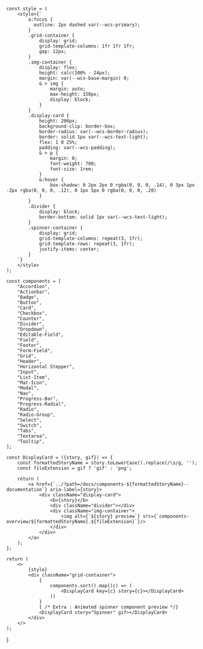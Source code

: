 <Meta title="Documentation/Components Overview" />


    const style = (
        <style>{`
            a:focus {
              outline: 2px dashed var(--wcs-primary);
            }
            .grid-container {
                display: grid;
                grid-template-columns: 1fr 1fr 1fr;
                gap: 12px;
            }
            .img-container {
                display: flex;
                height: calc(100% - 24px);
                margin: var(--wcs-base-margin) 0;
                & > img {
                    margin: auto;
                    max-height: 150px;
                    display: block;
                }
            }
            .display-card {
                height: 200px;
                background-clip: border-box;
                border-radius: var(--wcs-border-radius);
                border: solid 1px var(--wcs-text-light);
                flex: 1 0 25%;
                padding: var(--wcs-padding);
                & > p {
                    margin: 0;
                    font-weight: 700;
                    font-size: 1rem;
                }
                &:hover {
                    box-shadow: 0 2px 2px 0 rgba(0, 0, 0, .14), 0 3px 1px -2px rgba(0, 0, 0, .12), 0 1px 5px 0 rgba(0, 0, 0, .20)
                }
            }
            .divider {
                display: block;
                border-bottom: solid 1px var(--wcs-text-light);
            }
            .spinner-container {
                display: grid;
                grid-template-columns: repeat(3, 1fr);
                grid-template-rows: repeat(3, 1fr);
                justify-items: center;
            }
        `}
        </style>
    );

    const components = [
        "Accordion",
        "Actionbar",
        "Badge",
        "Button",
        "Card",
        "Checkbox",
        "Counter",
        "Divider",
        "Dropdown",
        "Editable-Field",
        "Field",
        "Footer",
        "Form-Field",
        "Grid",
        "Header",
        "Horizontal Stepper",
        "Input",
        "List-Item",
        "Mat-Icon",
        "Modal",
        "Nav",
        "Progress-Bar",
        "Progress-Radial",
        "Radio",
        "Radio-Group",
        "Select",
        "Switch",
        "Tabs",
        "Textarea",
        "Tooltip",
    ];

    const DisplayCard = ({story, gif}) => {
        const formattedStoryName = story.toLowerCase().replace(/\s/g, '');
        const fileExtension = gif ? 'gif' : 'png';

        return (
            <a href={`../?path=/docs/components-${formattedStoryName}--documentation`} aria-label={story}>
                <div className="display-card">
                    <b>{story}</b>
                    <div className="divider"></div>
                    <div className="img-container">
                        <img alt={`${story} preview`} src={`components-overview/${formattedStoryName}.${fileExtension}`}/>
                    </div>
                </div>
            </a>
        );
    };

    return (
        <>
            {style}
            <div className="grid-container">
                {
                    components.sort().map((c) => (
                        <DisplayCard key={c} story={c}></DisplayCard>
                    ))
                }
                { /* Extra : Animated spinner component preview */}
                <DisplayCard story="Spinner" gif></DisplayCard>
            </div>
        </>
    );
}
